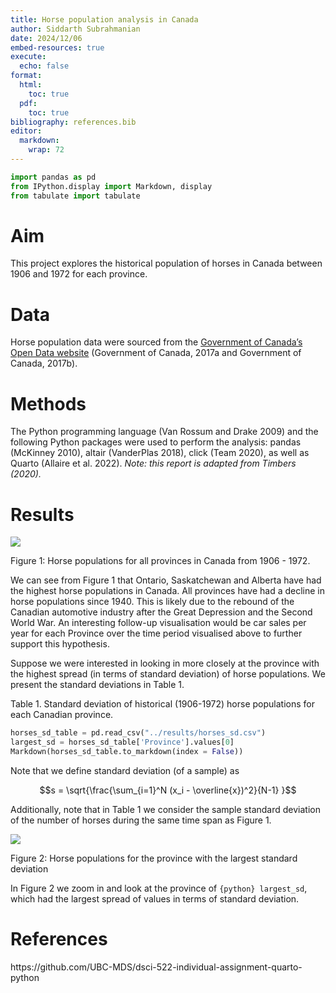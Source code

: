 ```yaml
---
title: Horse population analysis in Canada
author: Siddarth Subrahmanian
date: 2024/12/06
embed-resources: true
execute:
  echo: false
format:
  html:
    toc: true
  pdf:
    toc: true
bibliography: references.bib
editor:
  markdown:
    wrap: 72
---
```


```python
import pandas as pd
from IPython.display import Markdown, display
from tabulate import tabulate
```

# Aim

This project explores the historical population of horses in Canada
between 1906 and 1972 for each province.

# Data

Horse population data were sourced from the [Government of Canada's Open
Data website](http://open.canada.ca/en/open-data) (Government of Canada,
2017a and Government of Canada, 2017b).

# Methods

The Python programming language (Van Rossum and Drake 2009) and the
following Python packages were used to perform the analysis: pandas
(McKinney 2010), altair (VanderPlas 2018), click (Team 2020), as well as
Quarto (Allaire et al. 2022). *Note: this report is adapted from Timbers
(2020).*

# Results

![](../results/horse_pops_plot.png)

Figure 1: Horse populations for all provinces in Canada from 1906 -
1972.

We can see from Figure 1 that Ontario, Saskatchewan and Alberta have had
the highest horse populations in Canada. All provinces have had a
decline in horse populations since 1940. This is likely due to the
rebound of the Canadian automotive industry after the Great Depression
and the Second World War. An interesting follow-up visualisation would
be car sales per year for each Province over the time period visualised
above to further support this hypothesis.

Suppose we were interested in looking in more closely at the province
with the highest spread (in terms of standard deviation) of horse
populations. We present the standard deviations in Table 1.

Table 1. Standard deviation of historical (1906-1972) horse populations
for each Canadian province.

```python
horses_sd_table = pd.read_csv("../results/horses_sd.csv")
largest_sd = horses_sd_table['Province'].values[0]
Markdown(horses_sd_table.to_markdown(index = False))
```

Note that we define standard deviation (of a sample) as

$$s = \sqrt{\frac{\sum_{i=1}^N (x_i - \overline{x})^2}{N-1} }$$

Additionally, note that in Table 1 we consider the sample standard
deviation of the number of horses during the same time span as Figure 1.

![](../results/horse_pops_plot_largest_sd.png)

Figure 2: Horse populations for the province with the largest standard
deviation

In Figure 2 we zoom in and look at the province of `{python} largest_sd`, which had the largest spread of values in terms of standard deviation.

# References
https://github.com/UBC-MDS/dsci-522-individual-assignment-quarto-python

